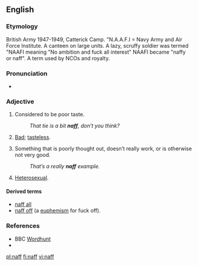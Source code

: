 {{also|Naff}}
==English==

===Etymology===

British Army 1947-1949, Catterick Camp. "N.A.A.F.I = Navy Army and Air Force Institute. A canteen on large units. A lazy, scruffy soldier was termed "NAAFI meaning "No ambition and fuck all interest" NAAFI became "naffy or naff". A term used by NCOs and royalty.

===Pronunciation===
* {{rhymes|æf}}

===Adjective===
{{en-adj|er}}

# {{British|_|slang}} Considered to be poor taste.
#: ''That tie is a bit '''naff''', don’t you think?''
# {{context|Polari}} [[bad|Bad]]; [[tasteless]].
# {{British|_|slang}} Something that is poorly thought out, doesn’t really work, or is otherwise not very good.
#: ''That’s a really '''naff''' example.''
# {{context|Polari}} [[heterosexual|Heterosexual]].

====Derived terms====
* [[naff all]]
* [[naff off]] (a [[euphemism]] for fuck off).

===References===
* BBC [[w:Wordhunt|Wordhunt]]
* {{R:OneLook}}
[[pl:naff]]
[[fi:naff]]
[[vi:naff]]